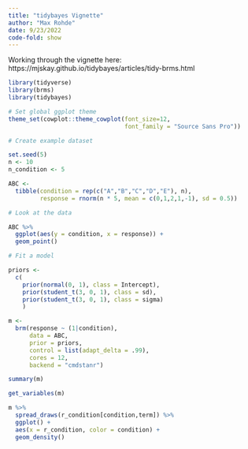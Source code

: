 ```yaml
---
title: "tidybayes Vignette"
author: "Max Rohde"
date: 9/23/2022
code-fold: show
---
```


Working through the vignette here: https://mjskay.github.io/tidybayes/articles/tidy-brms.html

```r
library(tidyverse)
library(brms)
library(tidybayes)

# Set global ggplot theme
theme_set(cowplot::theme_cowplot(font_size=12,
                                 font_family = "Source Sans Pro"))
```

```r
# Create example dataset

set.seed(5)
n <- 10
n_condition <- 5

ABC <-
  tibble(condition = rep(c("A","B","C","D","E"), n), 
         response = rnorm(n * 5, mean = c(0,1,2,1,-1), sd = 0.5))
```

```r
# Look at the data

ABC %>%
  ggplot(aes(y = condition, x = response)) +
  geom_point()
```

```r
# Fit a model

priors <-
  c(
    prior(normal(0, 1), class = Intercept),
    prior(student_t(3, 0, 1), class = sd),
    prior(student_t(3, 0, 1), class = sigma)
    )

m <-
  brm(response ~ (1|condition), 
      data = ABC, 
      prior = priors,
      control = list(adapt_delta = .99),
      cores = 12,
      backend = "cmdstanr")
```

```r
summary(m)
```


```r
get_variables(m)
```

```r
m %>%
  spread_draws(r_condition[condition,term]) %>%
  ggplot() +
  aes(x = r_condition, color = condition) +
  geom_density()
```

